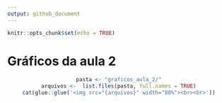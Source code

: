 ```yaml
---
output: github_document
---
```


```r
knitr::opts_chunk$set(echo = TRUE)
```

# Gráficos da aula 2


<center>
```r
pasta <- "graficos_aula_2/"
arquivos <-  list.files(pasta, full.names = TRUE)
cat(glue::glue('<img src="{arquivos}" width="80%"><br><br>'))
```
</center>